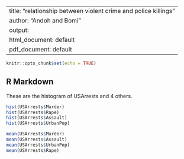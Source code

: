 
---
title: "relationship between violent crime and police killings"
author: "Andoh and Bomi"
output:
  html_document: default
  pdf_document: default
---

```r
knitr::opts_chunk$set(echo = TRUE)
```

## R Markdown

These are the histogram of USArrests and 4 others.

```r
hist(USArrests$Murder)
hist(USArrests$Rape)
hist(USArrests$Assault)
hist(USArrests$UrbanPop)
```

```r
mean(USArrests$Murder)
mean(USArrests$Assault)
mean(USArrests$UrbanPop)
mean(USArrests$Rape)

```
